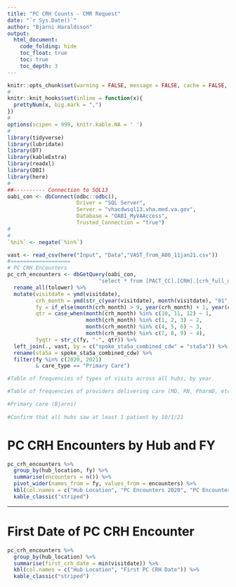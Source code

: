```yaml
---
title: "PC CRH Counts - CMR Request"
date: "`r Sys.Date()`"
author: "Bjarni Haraldsson"
output: 
  html_document:
    code_folding: hide
    toc_float: true
    toc: true
    toc_depth: 3
---
```


```r
knitr::opts_chunk$set(warning = FALSE, message = FALSE, cache = FALSE, fig.width = 14, fig.height = 14)
#
knitr::knit_hooks$set(inline = function(x){
  prettyNum(x, big.mark = ",")
})
#
options(scipen = 999, knitr.kable.NA = ' ')
#
library(tidyverse)
library(lubridate)
library(DT)
library(kableExtra)
library(readxl)
library(DBI)
library(here)
#
##---------- Connection to SQL13
oabi_con <- dbConnect(odbc::odbc(),
                      Driver = "SQL Server",
                      Server = "vhacdwsql13.vha.med.va.gov",
                      Database = "OABI_MyVAAccess",
                      Trusted_Connection = "true")
#
#
`%ni%` <- negate(`%in%`)
```

```r
vast <- read_csv(here("Input", "Data","VAST_from_A06_11jan21.csv"))
#===================
# PC CRH Encounters
pc_crh_encounters <- dbGetQuery(oabi_con,
                             "select * from [PACT_CC].[CRH].[crh_full_utilization_final_fy20_21]") %>%
  rename_all(tolower) %>%
  mutate(visitdate = ymd(visitdate),
         crh_month = ymd(str_c(year(visitdate), month(visitdate), "01", sep = "-")),
         fy = if_else(month(crh_month) > 9, year(crh_month) + 1, year(crh_month)),
         qtr = case_when(month(crh_month) %in% c(10, 11, 12) ~ 1,
                         month(crh_month) %in% c(1, 2, 3) ~ 2,
                         month(crh_month) %in% c(4, 5, 6) ~ 3,
                         month(crh_month) %in% c(7, 8, 9) ~ 4),
         fyqtr = str_c(fy, "-", qtr)) %>%
  left_join(., vast, by = c("spoke_sta5a_combined_cdw" = "sta5a")) %>%
  rename(sta5a = spoke_sta5a_combined_cdw) %>%
  filter(fy %in% c(2020, 2021) 
         & care_type == "Primary Care")
```

```r
#Table of frequencies of types of visits across all hubs, by year

#Table of frequencies of providers delivering care (MD, RN, PharmD, etc.) across all hubs by year

#Primary care (Bjarni)
	
#Confirm that all hubs saw at least 1 patient by 10/1/21

```

# PC CRH Encounters by Hub and FY  

```r
pc_crh_encounters %>%
  group_by(hub_location, fy) %>%
  summarise(encounters = n()) %>%
  pivot_wider(names_from = fy, values_from = encounters) %>%
  kbl(col.names = c("Hub Location", "PC Encounters 2020", "PC Encounters 2021")) %>%
  kable_classic("striped")
```

---

# First Date of PC CRH Encounter  

```r
pc_crh_encounters %>%
  group_by(hub_location) %>%
  summarise(first_crh_date = min(visitdate)) %>%
  kbl(col.names = c("Hub Location", "First PC CRH Date")) %>%
  kable_classic("striped")
```